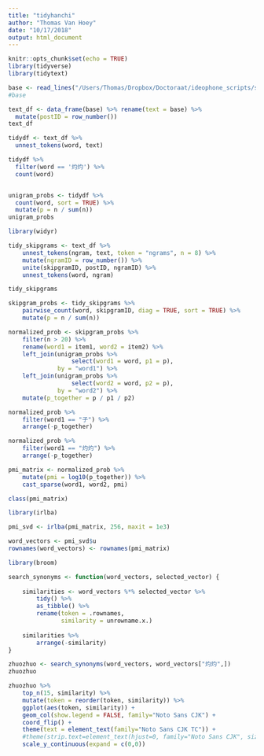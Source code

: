 ```yaml
---
title: "tidyhanchi"
author: "Thomas Van Hoey"
date: "10/17/2018"
output: html_document
---
```


```r
knitr::opts_chunk$set(echo = TRUE)
library(tidyverse)
library(tidytext)

```



```r
base <- read_lines("/Users/Thomas/Dropbox/Doctoraat/ideophone_scripts/segmented/test.txt") 
#base

text_df <- data_frame(base) %>% rename(text = base) %>%
  mutate(postID = row_number())
text_df


```


```r
tidydf <- text_df %>%
  unnest_tokens(word, text)

tidydf %>%
  filter(word == '灼灼') %>%
  count(word)


unigram_probs <- tidydf %>%
  count(word, sort = TRUE) %>%
  mutate(p = n / sum(n))
unigram_probs
```

```r
library(widyr)

tidy_skipgrams <- text_df %>%
    unnest_tokens(ngram, text, token = "ngrams", n = 8) %>%
    mutate(ngramID = row_number()) %>% 
    unite(skipgramID, postID, ngramID) %>%
    unnest_tokens(word, ngram)

tidy_skipgrams

skipgram_probs <- tidy_skipgrams %>%
    pairwise_count(word, skipgramID, diag = TRUE, sort = TRUE) %>%
    mutate(p = n / sum(n))
```

```r
normalized_prob <- skipgram_probs %>%
    filter(n > 20) %>%
    rename(word1 = item1, word2 = item2) %>%
    left_join(unigram_probs %>%
                  select(word1 = word, p1 = p),
              by = "word1") %>%
    left_join(unigram_probs %>%
                  select(word2 = word, p2 = p),
              by = "word2") %>%
    mutate(p_together = p / p1 / p2)
```



```r
normalized_prob %>% 
    filter(word1 == "子") %>%
    arrange(-p_together)
```

```r
normalized_prob %>% 
    filter(word1 == "灼灼") %>%
    arrange(-p_together)
```


```r
pmi_matrix <- normalized_prob %>%
    mutate(pmi = log10(p_together)) %>%
    cast_sparse(word1, word2, pmi)
```

```r
class(pmi_matrix)
```



```r
library(irlba)

pmi_svd <- irlba(pmi_matrix, 256, maxit = 1e3)
```

```r
word_vectors <- pmi_svd$u
rownames(word_vectors) <- rownames(pmi_matrix)
```

```r
library(broom)

search_synonyms <- function(word_vectors, selected_vector) {
    
    similarities <- word_vectors %*% selected_vector %>%
        tidy() %>%
        as_tibble() %>%
        rename(token = .rownames,
               similarity = unrowname.x.)
    
    similarities %>%
        arrange(-similarity)    
}

zhuozhuo <- search_synonyms(word_vectors, word_vectors["灼灼",])
zhuozhuo

```


```r
zhuozhuo %>%
    top_n(15, similarity) %>%
    mutate(token = reorder(token, similarity)) %>%
    ggplot(aes(token, similarity)) +
    geom_col(show.legend = FALSE, family="Noto Sans CJK") +
    coord_flip() +
    theme(text = element_text(family="Noto Sans CJK TC")) +
    #theme(strip.text=element_text(hjust=0, family="Noto Sans CJK", size=12)) +
    scale_y_continuous(expand = c(0,0))
```












